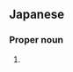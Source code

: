 ==Japanese==
{{ja-kanjitab|千|芳}}

===Proper noun===
{{ja-pos|proper|ちほ}}

# {{given name|female|lang=ja|sort=ちほ}}